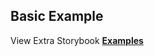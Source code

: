 
<Head>
  <title>Material React Table Docs - Basic Example</title>
  <meta
    name="description"
    content="A basic example of Material React Table which includes sorting, filtering, search, and pagination features by default"
  />
</Head>

## Basic Example

<Example />

View Extra Storybook **[Examples](https://www.material-react-table.dev/?path=/story/prop-playground--default)**
